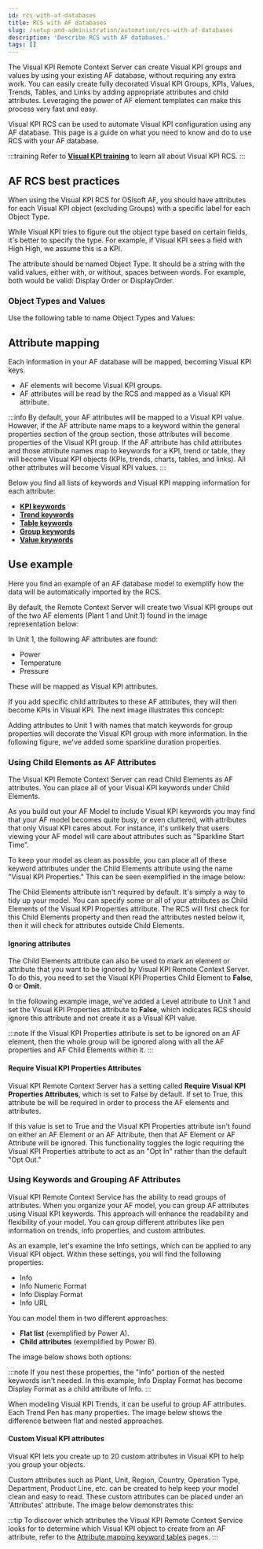 ```yaml
---
id: rcs-with-af-databases
title: RCS with AF databases
slug: /setup-and-administration/automation/rcs-with-af-databases
description: 'Describe RCS with AF databases.'
tags: []
---
```




The Visual KPI Remote Context Server can create Visual KPI groups and values by using your existing AF database, without requiring any extra work. You can easily create fully decorated Visual KPI Groups, KPIs, Values, Trends, Tables, and Links by adding appropriate attributes and child attributes. Leveraging the power of AF element templates can make this process very fast and easy.

Visual KPI RCS can be used to automate Visual KPI configuration using any AF database. This page is a guide on what you need to know and do to use RCS with your AF database.

:::training
Refer to **[Visual KPI training](https://www.transpara.com/course/visual-kpi-remote-context-server-rcs-training/)** to learn all about Visual KPI RCS.
:::

## AF RCS best practices

When using the Visual KPI RCS for OSIsoft AF, you should have attributes for each Visual KPI object (excluding Groups) with a specific label for each Object Type.

While Visual KPI tries to figure out the object type based on certain fields, it's better to specify the type. For example, if Visual KPI sees a field with High High, we assume this is a KPI.

The attribute should be named Object Type. It should be a string with the valid values, either with, or without, spaces between words. For example, both would be valid: Display Order or DisplayOrder.

### Object Types and Values

Use the following table to name Object Types and Values:


<JsonToTable jsonData={table} />

## Attribute mapping

Each information in your AF database will be mapped, becoming Visual KPI keys. 

- AF elements will become Visual KPI groups.
- AF attributes will be read by the RCS and mapped as a Visual KPI attribute.

:::info
By default, your AF attributes will be mapped to a Visual KPI value. However, if the AF attribute name maps to a keyword within the general properties section of the group section, those attributes will become properties of the Visual KPI group. If the AF attribute has child attributes and those attribute names map to keywords for a KPI, trend or table, they will become Visual KPI objects (KPIs, trends, charts, tables, and links). All other attributes will become Visual KPI values.
:::

Below you find all lists of keywords and Visual KPI mapping information for each attribute:

- **[KPI keywords](/docs/setup-and-administration/af-databases/kpi-keywords)**
- **[Trend keywords](/docs/setup-and-administration/af-databases/trend-keywords)**
- **[Table keywords](/docs/setup-and-administration/af-databases/table-keywords)**
- **[Group keywords](/docs/setup-and-administration/af-databases/group-keywords)**
- **[Value keywords](/docs/setup-and-administration/af-databases/value-keywords)**

## Use example

Here you find an example of an AF database model to exemplify how the data will be automatically imported by the RCS.

By default, the Remote Context Server will create two Visual KPI groups out of the two AF elements  (Plant 1 and Unit 1) found in the image representation below:

<StylizedImage
  imgURL="img/setup-adm/automation/how-to-use/af-database/af_model.png"
  alt=""
/>

In Unit 1, the following AF attributes are found:

- Power
- Temperature
- Pressure

These will be mapped as Visual KPI attributes.

If you add specific child attributes to these AF attributes, they will then become KPIs in Visual KPI. The next image illustrates this concept:

<StylizedImage
  imgURL="img/setup-adm/automation/how-to-use/af-database/af_attributes.png"
  alt=""
/>

Adding attributes to Unit 1 with names that match keywords for group properties will decorate the Visual KPI group with more information. In the following figure, we've added some sparkline duration properties.

### Using Child Elements as AF Attributes

The Visual KPI Remote Context Server can read Child Elements as AF attributes. You can place all of your Visual KPI keywords under Child Elements.

As you build out your AF Model to include Visual KPI keywords you may find that your AF model becomes quite busy, or even cluttered, with attributes that only Visual KPI cares about. For instance, it's unlikely that users viewing your AF model will care about attributes such as "Sparkline Start Time".

To keep your model as clean as possible, you can place all of these keyword attributes under the Child Elements attribute using the name "Visual KPI Properties." This can be seen exemplified in the image below:

<StylizedImage
  imgURL="img/setup-adm/automation/how-to-use/af-database/af_visual_kpi_properties.png"
  alt=""
/>

The Child Elements attribute isn't required by default. It's simply a way to tidy up your model. You can specify some or all of your attributes as Child Elements of the Visual KPI Properties attribute. The RCS will first check for this Child Elements property and then read the attributes nested below it, then it will check for attributes outside Child Elements.

#### Ignoring attributes

The Child Elements attribute can also be used to mark an element or attribute that you want to be ignored by Visual KPI Remote Context Server. To do this, you need to set the Visual KPI Properties Child Element to **False**, **0** or **Omit**.

In the following example image, we've added a Level attribute to Unit 1 and set the Visual KPI Properties attribute to **False**, which indicates RCS should ignore this attribute and not create it as a Visual KPI value.

<StylizedImage
  imgURL="img/setup-adm/automation/how-to-use/af-database/af_ignore.jpg"
  alt=""
/>

:::note
If the Visual KPI Properties attribute is set to be ignored on an AF element, then the whole group will be ignored along with all the AF properties and AF Child Elements within it.
:::

#### Require Visual KPI Properties Attributes

Visual KPI Remote Context Server has a setting called **Require Visual KPI Properties Attributes**, which is set to False by default. If set to True, this attribute be will be required in order to process the AF elements and attributes.

If this value is set to True and the Visual KPI Properties attribute isn't found on either an AF Element or an AF Attribute, then that AF Element or AF Attribute will be ignored. This functionality toggles the logic requiring the Visual KPI Properties attribute to act as an "Opt In" rather than the default "Opt Out."


<StylizedImage
  imgURL="img/setup-adm/automation/how-to-use/af-database/af_Opt_In_Property.png"
  alt=""
/>


### Using Keywords and Grouping AF Attributes

Visual KPI Remote Context Service has the ability to read groups of attributes. When you organize your AF model, you can group AF attributes using Visual KPI keywords. This approach will enhance the readability and flexibility of your model. You can group different attributes like pen information on trends, info properties, and custom attributes.

As an example, let's examine the Info settings, which can be applied to any Visual KPI object. Within these settings, you will find the following properties:

- Info
- Info Numeric Format
- Info Display Format
- Info URL

You can model them in two different approaches:

- **Flat list** (exemplified by Power A).
- **Child attributes** (exemplified by Power B).

The image below shows both options:

<StylizedImage
  imgURL="img/setup-adm/automation/how-to-use/af-database/af_Info_Child_Attributes.png"
  alt=""
/>

:::note
If you nest these properties, the "Info" portion of the nested keywords isn't needed. In this example, Info Display Format has become Display Format as a child attribute of Info.
:::

When modeling Visual KPI Trends, it can be useful to group AF attributes. Each Trend Pen has many properties. The image below shows the difference between flat and nested approaches.

<StylizedImage
  imgURL="img/setup-adm/automation/how-to-use/af-database/af_Attribute_Flat_and_Nested_Approches.png"
  alt=""
/>

#### Custom Visual KPI attributes

Visual KPI lets you create up to 20 custom attributes in Visual KPI to help you group your objects.

Custom attributes such as Plant, Unit, Region, Country, Operation Type, Department, Product Line, etc. can be created to help keep your model clean and easy to read. These custom attributes can be placed under an 'Attributes' attribute. The image below demonstrates this:

<StylizedImage
  imgURL="img/setup-adm/automation/how-to-use/af-database/af_Custom_Attributes.png"
  alt=""
/>

:::tip
To discover which attributes the Visual KPI Remote Context Service looks for to determine which Visual KPI object to create from an AF attribute, refer to the [Attribute mapping keyword tables](#attributes-mapping) pages.
:::
